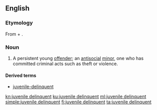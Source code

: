 ==English==

===Etymology===
From {{term|juvenile}} + {{term|delinquent}}.

===Noun===
{{en-noun|head=[[juvenile]] [[delinquent]]}}

# {{context|legal|lang=en}} A persistent young [[offender]]; an [[antisocial]] [[minor]], one who has committed criminal acts such as theft or violence.

====Derived terms====
* [[juvenile-delinquent]]

[[kn:juvenile delinquent]]
[[ku:juvenile delinquent]]
[[ml:juvenile delinquent]]
[[simple:juvenile delinquent]]
[[fi:juvenile delinquent]]
[[ta:juvenile delinquent]]